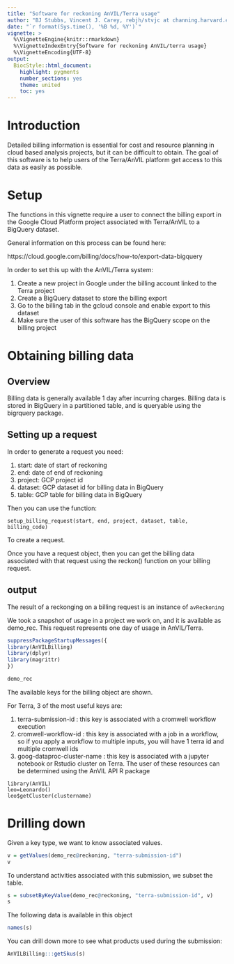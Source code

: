 ```yaml
---
title: "Software for reckoning AnVIL/Terra usage"
author: "BJ Stubbs, Vincent J. Carey, rebjh/stvjc at channing.harvard.edu"
date: "`r format(Sys.time(), '%B %d, %Y')`"
vignette: >
  %\VignetteEngine{knitr::rmarkdown}
  %\VignetteIndexEntry{Software for reckoning AnVIL/terra usage}
  %\VignetteEncoding{UTF-8}
output:
  BiocStyle::html_document:
    highlight: pygments
    number_sections: yes
    theme: united
    toc: yes
---
```


# Introduction

Detailed billing information is essential for cost and resource planning in cloud based analysis projects, but it can be difficult to obtain. The goal of this software is to help users of the Terra/AnVIL platform get access to this data as easily as possible.

# Setup

The functions in this vignette require a user to connect the billing export in the Google Cloud Platform project associated with Terra/AnVIL to a BigQuery dataset.

General information on this process can be found here:

https://cloud.google.com/billing/docs/how-to/export-data-bigquery

In order to set this up with the AnVIL/Terra system:

1. Create a new project in Google under the billing account linked to the Terra project
2. Create a BigQuery dataset to store the billing export
3. Go to the billing tab in the gcloud console and enable export to this dataset
4. Make sure the user of this software has the BigQuery scope on the billing project

# Obtaining billing data

## Overview

Billing data is generally available 1 day after incurring charges. Billing data is stored in BigQuery in a partitioned table, and is queryable using the bigrquery package.

## Setting up a request

In order to generate a request you need:

1. start: date of start of reckoning
2. end: date of end of reckoning
3. project: GCP project id
4. dataset: GCP dataset id for billing data in BigQuery
5. table: GCP table for billing data in BigQuery

Then you can use the function:

```{}
setup_billing_request(start, end, project, dataset, table, billing_code)
```

To create a request.

Once you have a request object, then you can get the billing data associated with that request using the reckon() function on your billing request.

## output

The result of a reckonging on a billing request is an instance of `avReckoning`

We took a snapshot of usage in a project we work on, and it is available as demo_rec. This request represents one day of usage in AnVIL/Terra.

```r
suppressPackageStartupMessages({
library(AnVILBilling)
library(dplyr)
library(magrittr)
})

demo_rec
```
The available keys for the billing object are shown.

For Terra, 3 of the most useful keys are:

1. terra-submission-id : this key is associated with a cromwell workflow execution
2. cromwell-workflow-id : this key is associated with a job in a workflow, so if you apply a workflow to multiple inputs, you will have 1 terra id and multiple cromwell ids
3. goog-dataproc-cluster-name : this key is associated with a jupyter notebook or Rstudio cluster on Terra. The user of these resources can be determined using the AnVIL API R package

```{}
library(AnVIL)
leo=Leonardo()
leo$getCluster(clustername)
```


# Drilling down

Given a key type, we want to know associated values.
```r
v = getValues(demo_rec@reckoning, "terra-submission-id")
v
```

To understand activities associated with this submission,
we subset the table.

```r
s = subsetByKeyValue(demo_rec@reckoning, "terra-submission-id", v)
s
```
The following data is available in this object

```r
names(s)
```

You can drill down more to see what products used during the submission:
```r
AnVILBilling:::getSkus(s)
```

